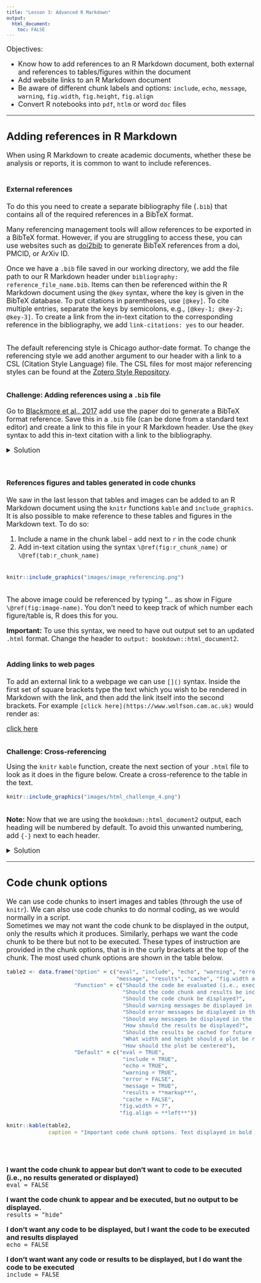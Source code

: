 ```yaml
---
title: "Lesson 3: Advanced R Markdown"
output: 
  html_document:
    toc: FALSE
---
```


<style type="text/css">

body, td {
   font-size: 18px;
}
code.r{
  font-size: 14px;
}
pre {
  font-size: 14px
}
</style>

Objectives:

* Know how to add references to an R Markdown document, both external and references to tables/figures within the document
* Add website links to an R Markdown document
* Be aware of different chunk labels and options: `include`, `echo`, `message`, `warning`, `fig.width`, `fig.height`, `fig.align`
* Convert R notebooks into `pdf`, `htlm` or word `doc` files

***

## Adding references in R Markdown

When using R Markdown to create academic documents, whether these be analysis
or reports, it is common to want to include references.
<br>
<br>

#### External references
To do this you need to create a separate bibliography file (`.bib`) that contains
all of the required references in a BibTeX format.
<br>

Many referencing management tools will allow references to be exported in a BibTeX
format. However, if you are struggling to access these, you can use websites
such as [doi2bib](https://www.doi2bib.org) to generate BibTeX references from a
doi, PMCID, or ArXiv ID.
<br>

Once we have a `.bib` file saved in our working directory, we add the file path
to our R Markdown header under `bibliography: reference_file_name.bib`. Items
can then be referenced within the R Markdown document using the `@key` syntax,
where the key is given in the BibTeX database. To put citations in parentheses, 
use `[@key]`. To cite multiple entries, separate the keys by semicolons, e.g., 
`[@key-1; @key-2; @key-3]`. To create a link from the in-text citation to the 
corresponding reference in the bibliography, we add `link-citations: yes` to 
our header.
<br>
<br>

The default referencing style is Chicago author-date format. To change the 
referencing style we add another argument to our header with a link to a CSL
(Citation Style Language) file. The CSL files for most major referencing styles
can be found at the [Zotero Style Repository](https://www.zotero.org/styles).
<br>
<br>

**Challenge: Adding references using a `.bib` file**  
<br>
Go to [Blackmore et al., 2017](https://www.ncbi.nlm.nih.gov/pmc/articles/PMC5544260/)
add use the paper doi to generate a BibTeX format reference. Save this in a `.bib`
file (can be done from a standard text editor) and create a link to this file in
your R Markdown header. Use the `@key` syntax to add this in-text citation with 
a link to the bibliography.
<br>

<details>  
<summary>Solution</summary> 
<br>

To create the BibTeX reference, simply copy and paste the doi at [doi2bib](https://www.doi2bib.org).
Open a plain text file and copy the resulting reference in. Save this file with 
a `.bib` extension in the project working directory. To the header, add:
<br>

```r
knitr::include_graphics("images/html_solution_3.png")
```
<br>
Add `[@Blackmore2017]` to include the in-text citation.

</details>
<br>


#### References figures and tables generated in code chunks

We saw in the last lesson that tables and images can be added to an R Markdown
document using the `knitr` functions `kable` and `include_graphics`. It is also
possible to make reference to these tables and figures in the Markdown text. To 
do so:

1. Include a name in the chunk label - add next to `r` in the code chunk
2. Add in-text citation using the syntax `\@ref(fig:r_chunk_name)` or `\@ref(tab:r_chunk_name)`
<br>
<br>

```r
knitr::include_graphics("images/image_referencing.png")
```
<br>
The above image could be referenced by typing "... as show in Figure `\@ref(fig:image-name)`.
You don't need to keep track of which number each figure/table is, R does this 
for you.
<br>

**Important:** To use this syntax, we need to have out output set to an updated
`.html` format. Change the header to `output: bookdown::html_document2`.
<br>
<br>

#### Adding links to web pages

To add an external link to a webpage we can use `[]()` syntax. Inside the first
set of square brackets type the text which you wish to be rendered in Markdown
with the link, and then add the link itself into the second brackets. For 
example `[click here](https://www.wolfson.cam.ac.uk)` would render as:
<br>

[click here](https://www.wolfson.cam.ac.uk)
<br>
<br>

**Challenge: Cross-referencing**

Using the `knitr` `kable` function, create the next section of your `.html` file 
to look as it does in the figure below. Create a cross-reference to the table in
the text. 

```r
knitr::include_graphics("images/html_challenge_4.png")
```
<br>
**Note:** Now that we are using the `bookdown::html_document2` output, each 
heading will be numbered by default. To avoid this unwanted numbering, add 
`{-}` next to each header.

<details>  
<summary>Solution</summary> 
<br>

In R Markdown this would look like: 

```r
knitr::include_graphics("images/html_solution_4.png")
```
<br>

</details>

***

## Code chunk options

We can use code chunks to insert images and tables (through the use of `knitr`).
We can also use code chunks to do normal coding, as we would normally in a 
script.
<br>
Sometimes we may not want the code chunk to be displayed in the output, only the
results which it produces. Similarly, perhaps we want the code chunk to be there
but not to be executed. These types of instruction are provided in the chunk
options, that is in the curly brackets at the top of the chunk. The most used
chunk options are shown in the table below.
<br>



```r
table2 <- data.frame("Option" = c("eval", "include", "echo", "warning", "error",
                                  "message", "results", "cache", "fig.width and fig.height", "fig.align"),
                     "Function" = c("Should the code be evaluated (i.e., executed)?",
                                    "Should the code chunk and results be included in the final output?",
                                    "Should the code chunk be displayed?",
                                    "Should warning messages be displayed in the output?",
                                    "Should error messages be displayed in the output?",
                                    "Should any messages be displayed in the output?",
                                    "How should the results be displayed?",
                                    "Should the results be cached for future renders?",
                                    "What width and height should a plot be rendered (in inches)?",
                                    "How should the plot be centered"),
                     "Default" = c("eval = TRUE",
                                    "include = TRUE",
                                    "echo = TRUE",
                                    "warning = TRUE",
                                    "error = FALSE",
                                    "message = TRUE",
                                    "results = **markup**",
                                    "cache = FALSE",
                                   "fig.width = 7",
                                   "fig.align = **left**"))

knitr::kable(table2,
             caption = "Important code chunk options. Text displayed in bold should be provided in quotation marks.")
```
<br>
<br>

**I want the code chunk to appear but don't want to code to be executed (i.e., no results generated or displayed)**  
`eval = FALSE`
<br>

**I want the code chunk to appear and be executed, but no output to be displayed.**  
`results = "hide"`
<br>

**I don't want any code to be displayed, but I want the code to be executed and results displayed**  
`echo = FALSE`
<br>

**I don't want want any code or results to be displayed, but I do want the code to be executed**  
`include = FALSE`
